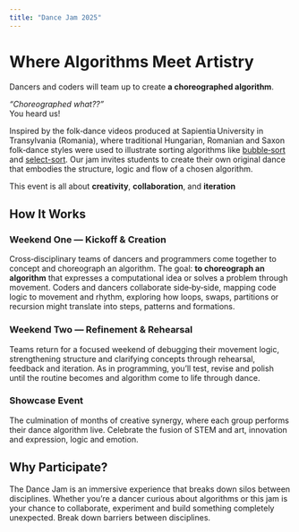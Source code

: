 ```yaml
---
title: "Dance Jam 2025"
---
```



# Where Algorithms Meet Artistry

Dancers and coders will team up to create **a choreographed algorithm**.

_“Choreographed what??”_  
You heard us!

Inspired by the folk‑dance videos produced at Sapientia University in Transylvania (Romania), where traditional Hungarian, Romanian and Saxon folk‑dance styles were used to illustrate sorting algorithms like [bubble‑sort](https://www.youtube.com/watch?v=lyZQPjUT5B4) and [select-sort](https://www.youtube.com/watch?v=Ns4TPTC8whw). 
Our jam invites students to create their own original dance that embodies the structure, logic and flow of a chosen algorithm.

This event is all about **creativity**, **collaboration**, and **iteration** 

## How It Works

### Weekend One — Kickoff & Creation
Cross‑disciplinary teams of dancers and programmers come together to concept and choreograph an algorithm. The goal: **to choreograph an algorithm** that expresses a computational idea or solves a problem through movement. Coders and dancers collaborate side‑by‑side, mapping code logic to movement and rhythm, exploring how loops, swaps, partitions or recursion might translate into steps, patterns and formations.

### Weekend Two — Refinement & Rehearsal
Teams return for a focused weekend of debugging their movement logic, strengthening structure and clarifying concepts through rehearsal, feedback and iteration. As in programming, you’ll test, revise and polish until the routine becomes and algorithm come to life through dance.

### Showcase Event
The culmination of months of creative synergy, where each group performs their dance algorithm live. Celebrate the fusion of STEM and art, innovation and expression, logic and emotion.

## Why Participate?

The Dance Jam is an immersive experience that breaks down silos between disciplines. Whether you’re a dancer curious about algorithms or this jam is your chance to collaborate, experiment and build something completely unexpected. Break down barriers between disciplines. 
